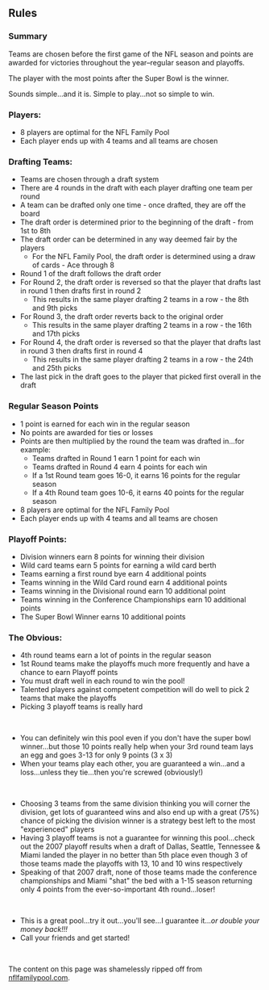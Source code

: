 ## Rules

### Summary

Teams are chosen before the first game of the NFL season and points are awarded for victories throughout the year–regular season and playoffs.

The player with the most points after the Super Bowl is the winner.

Sounds simple...and it is. Simple to play...not so simple to win.

### Players:
- 8 players are optimal for the NFL Family Pool
- Each player ends up with 4 teams and all teams are chosen

### Drafting Teams:
- Teams are chosen through a draft system
- There are 4 rounds in the draft with each player drafting one team per round
- A team can be drafted only one time - once drafted, they are off the board
- The draft order is determined prior to the beginning of the draft - from 1st to 8th
- The draft order can be determined in any way deemed fair by the players
  - For the NFL Family Pool, the draft order is determined using a draw of cards - Ace through 8
- Round 1 of the draft follows the draft order
- For Round 2, the draft order is reversed so that the player that drafts last in round 1 then drafts first in round 2
  - This results in the same player drafting 2 teams in a row - the 8th and 9th picks
- For Round 3, the draft order reverts back to the original order
  - This results in the same player drafting 2 teams in a row - the 16th and 17th picks ​
- For Round 4, the draft order is reversed so that the player that drafts last in round 3 then drafts first in round 4
  - This results in the same player drafting 2 teams in a row - the 24th and 25th picks
- The last pick in the draft goes to the player that picked first overall in the draft


### Regular Season Points

- 1 point is earned for each win in the regular season
- No points are awarded for ties or losses
- Points are then multiplied by the round the team was drafted in...for example:
  - Teams drafted in Round 1 earn 1 point for each win
  - Teams drafted in Round 4 earn 4 points for each win
  - If a 1st Round team goes 16-0, it earns 16 points for the regular season
  - If a 4th Round team goes 10-6, it earns 40 points for the regular season
- 8 players are optimal for the NFL Family Pool
- Each player ends up with 4 teams and all teams are chosen

### Playoff Points:

- Division winners earn 8 points for winning their division
- Wild card teams earn 5 points for earning a wild card berth
- Teams earning a first round bye earn 4 additional points
- Teams winning in the Wild Card round earn 4 additional points
- Teams winning in the Divisional round earn 10 additional point
- Teams winning in the Conference Championships earn 10 additional points
- The Super Bowl Winner earns 10 additional points

### The Obvious:
- 4th round teams earn a lot of points in the regular season
- 1st Round teams make the playoffs much more frequently and have a chance to earn Playoff points
- You must draft well in each round to win the pool!
- Talented players against competent competition will do well to pick 2 teams that make the playoffs
- Picking 3 playoff teams is really hard

<br/>

- You can definitely win this pool even if you don't have the super bowl winner...but those 10 points really help when your 3rd round team lays an egg and goes 3-13 for only 9 points (3 x 3)
- When your teams play each other, you are guaranteed a win...and a loss...unless they tie...then you're screwed (obviously!)

<br/>

- Choosing 3 teams from the same division thinking you will corner the division, get lots of guaranteed wins and also end up with a great (75%) chance of picking the division winner is a strategy best left to the most "experienced" players
- Having 3 playoff teams is not a guarantee for winning this pool...check out the 2007 playoff results when a draft of Dallas, Seattle, Tennessee & Miami landed the player in no better than 5th place even though 3 of those teams made the playoffs with 13, 10 and 10 wins respectively
- Speaking of that 2007 draft, none of those teams made the conference championships and Miami "shat" the bed with a 1-15 season returning only 4 points from the ever-so-important 4th round...loser!

<br/>

- This is a great pool...try it out...you'll see...I guarantee it...<em>or double your money back!!!</em>
- Call your friends and get started!

<br/>

The content on this page was shamelessly ripped off from <a href="http://www.nflfamilypool.com/rules.html">nflfamilypool.com</a>.

